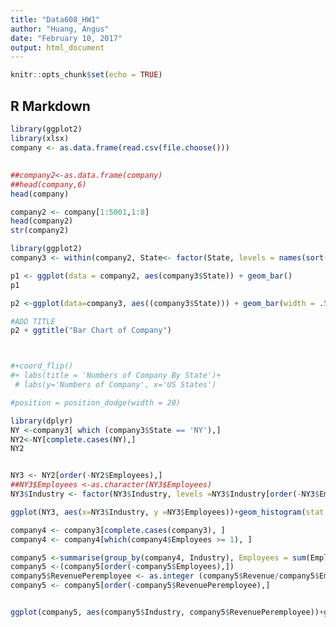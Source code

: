 ```yaml
---
title: "Data608_HW1"
author: "Huang, Angus"
date: "February 10, 2017"
output: html_document
---
```


```r
knitr::opts_chunk$set(echo = TRUE)
```

## R Markdown


```r
library(ggplot2)
library(xlsx)
company <- as.data.frame(read.csv(file.choose()))

```

## 

```r
##company2<-as.data.frame(company)
##head(company,6)
head(company)

```
```r
company2 <- company[1:5001,1:8]
head(company2)
str(company2)
```

```r
library(ggplot2)
company3 <- within(company2, State<- factor(State, levels = names(sort(table(State), decreasing = TRUE))))

p1 <- ggplot(data = company2, aes(company3$State)) + geom_bar()
p1

p2 <-ggplot(data=company3, aes((company3$State))) + geom_bar(width = .5)+ theme(axis.text.x = element_text(angle = 60, hjust =  1), plot.margin = unit(c(1,.5,1,.5), "cm"))

#ADD TITLE
p2 + ggtitle("Bar Chart of Company")



#+coord_flip() 
#+ labs(title = 'Numbers of Company By State')+
 # labs(y='Numbers of Company', x='US States')

#position = position_dodge(width = 20)

```
```r
library(dplyr)
NY <-company3[ which (company3$State == 'NY'),]
NY2<-NY[complete.cases(NY),]
NY2


NY3 <- NY2[order(-NY2$Employees),]
##NY3$Employees <-as.character(NY3$Employees)
NY3$Industry <- factor(NY3$Industry, levels =NY3$Industry[order(-NY3$Employees)])

ggplot(NY3, aes(x=NY3$Industry, y =NY3$Employees))+geom_histogram(stat = "identity")+theme(axis.text.x = element_text(angle = 70, hjust =  1))


```
```r

company4 <- company3[complete.cases(company3), ]
company4 <- company4[which(company4$Employees >= 1), ]

company5 <-summarise(group_by(company4, Industry), Employees = sum(Employees), Revenue = sum(Revenue))
company5 <-(company5[order(-company5$Employees),])
company5$RevenuePeremployee <- as.integer (company5$Revenue/company5$Employees) 
company5 <- company5[order(-company5$RevenuePeremployee),]


ggplot(company5, aes(company5$Industry, company5$RevenuePeremployee))+geom_histogram(stat = "identity")+theme(axis.text.x = element_text(angle = 70, hjust =  1))

```
